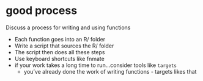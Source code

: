 # good process

Discuss a process for writing and using functions

-   Each function goes into an R/ folder
-   Write a script that sources the R/ folder
-   The script then does all these steps
-   Use keyboard shortcuts like fnmate
-   if your work takes a long time to run...consider tools like
    `targets`
    -   you've already done the work of writing functions - targets
        likes that
